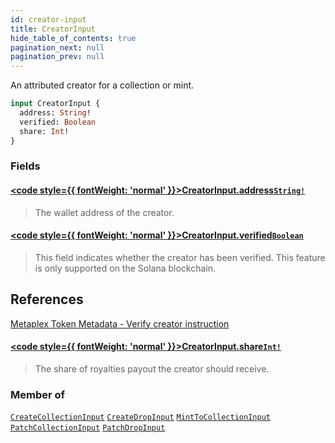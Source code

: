 ```yaml
---
id: creator-input
title: CreatorInput
hide_table_of_contents: true
pagination_next: null
pagination_prev: null
---
```








An attributed creator for a collection or mint.

```graphql
input CreatorInput {
  address: String!
  verified: Boolean
  share: Int!
}
```


### Fields

#### [<code style={{ fontWeight: 'normal' }}>CreatorInput.<b>address</b></code>](#)<Bullet />[`String!`](/api/scalars/string) <Badge class="secondary" text="non-null"/> <Badge class="secondary" text="scalar"/>
> The wallet address of the creator.
> 

#### [<code style={{ fontWeight: 'normal' }}>CreatorInput.<b>verified</b></code>](#)<Bullet />[`Boolean`](/api/scalars/boolean) <Badge class="secondary" text="scalar"/>
> This field indicates whether the creator has been verified. This feature is only supported on the Solana blockchain.
## References
[Metaplex Token Metadata - Verify creator instruction](https://docs.metaplex.com/programs/token-metadata/instructions#verify-a-creator)
> 

#### [<code style={{ fontWeight: 'normal' }}>CreatorInput.<b>share</b></code>](#)<Bullet />[`Int!`](/api/scalars/int) <Badge class="secondary" text="non-null"/> <Badge class="secondary" text="scalar"/>
> The share of royalties payout the creator should receive.
> 



### Member of

[`CreateCollectionInput`](/api/inputs/create-collection-input)  <Badge class="secondary" text="input"/><Bullet />[`CreateDropInput`](/api/inputs/create-drop-input)  <Badge class="secondary" text="input"/><Bullet />[`MintToCollectionInput`](/api/inputs/mint-to-collection-input)  <Badge class="secondary" text="input"/><Bullet />[`PatchCollectionInput`](/api/inputs/patch-collection-input)  <Badge class="secondary" text="input"/><Bullet />[`PatchDropInput`](/api/inputs/patch-drop-input)  <Badge class="secondary" text="input"/>



